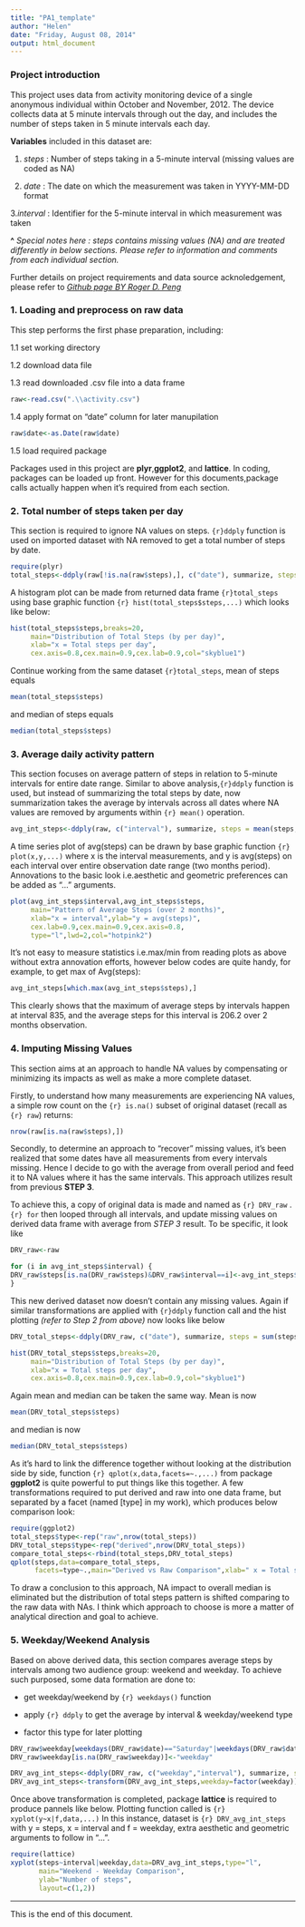 ```yaml
---
title: "PA1_template"
author: "Helen"
date: "Friday, August 08, 2014"
output: html_document
---
```


### Project introduction

This project uses data from activity monitoring device of a single anonymous individual within October and November, 2012. The device collects data at 5 minute intervals through out the day, and includes the number of steps taken in 5 minute intervals each day.

**Variables** included in this dataset are:

1. *steps* : Number of steps taking in a 5-minute interval (missing values are coded as NA)

2. *date* : The date on which the measurement was taken in YYYY-MM-DD format

3.*interval* : Identifier for the 5-minute interval in which measurement was taken

**^** *Special notes here : steps contains missing values (NA) and are treated differently in below sections. Please refer to information and comments from each individual section.*

Further details on project requirements and data source acknoledgement, please refer to [*Github page BY Roger D. Peng*](https://github.com/rdpeng/RepData_PeerAssessment1)

### 1. Loading and preprocess on raw data
This step performs the first phase preparation, including:

1.1 set working directory

1.2 download data file

1.3 read downloaded .csv file into a data frame
```r
raw<-read.csv(".\\activity.csv")
```

1.4 apply format on "date" column for later manupilation
```r
raw$date<-as.Date(raw$date)
```

1.5 load required package

Packages used in this project are **plyr**,**ggplot2**, and **lattice**. In coding, packages can be loaded up front. However for this documents,package calls actually happen when it's required from each section.


### 2. Total number of steps taken per day
This section is required to ignore NA values on steps. ```{r}ddply``` function is used on imported dataset with NA removed to get a total number of steps by date.
```r
require(plyr)
total_steps<-ddply(raw[!is.na(raw$steps),], c("date"), summarize, steps = sum(steps))
```
A histogram plot can be made from returned data frame ```{r}total_steps``` using base graphic function ```{r} hist(total_steps$steps,...) ``` which looks like below:

```r
hist(total_steps$steps,breaks=20,
     main="Distribution of Total Steps (by per day)",
     xlab="x = Total steps per day",
     cex.axis=0.8,cex.main=0.9,cex.lab=0.9,col="skyblue1")
```

Continue working from the same dataset ```{r}total_steps```, mean of steps equals 
```r
mean(total_steps$steps)
```
and median of steps equals
```r
median(total_steps$steps)
```


### 3. Average daily activity pattern
This section focuses on average pattern of steps in relation to 5-minute intervals for entire date range. Similar to above analysis,```{r}ddply``` function is used, but instead of summarizing the total steps by date, now summarization takes the average by intervals across all dates where NA values are removed by arguments within ```{r} mean()``` operation.

```r
avg_int_steps<-ddply(raw, c("interval"), summarize, steps = mean(steps,na.rm=TRUE))
```

A time series plot of avg(steps) can be drawn by base graphic function ```{r} plot(x,y,...)``` where x is the interval measurements, and y is avg(steps) on each interval over entire observation date range (two months period). Annovations to the basic look i.e.aesthetic and geometric preferences can be added as "..." arguments.

```r
plot(avg_int_steps$interval,avg_int_steps$steps,
     main="Pattern of Average Steps (over 2 months)",
     xlab="x = interval",ylab="y = avg(steps)",
     cex.lab=0.9,cex.main=0.9,cex.axis=0.8,
     type="l",lwd=2,col="hotpink2")
```

It's not easy to measure statistics i.e.max/min from reading plots as above without extra annovation efforts, however below codes are quite handy, for example, to get max of Avg(steps):
```r
avg_int_steps[which.max(avg_int_steps$steps),]
```

This clearly shows that the maximum of average steps by intervals happen at interval 835, and the average steps for this interval is 206.2 over 2 months observation.


### 4. Imputing Missing Values
This section aims at an approach to handle NA values by compensating or minimizing its impacts as well as make a more complete dataset.

Firstly, to understand how many measurements are experiencing NA values, a simple row count on the ```{r} is.na()``` subset of original dataset (recall as ```{r} raw```) returns:
```r
nrow(raw[is.na(raw$steps),])
```

Secondly, to determine an approach to "recover" missing values, it's been realized that some dates have all measurements from every intervals missing. Hence I decide to go with the average from overall period and feed it to NA values where it has the same intervals. This approach utilizes result from previous **STEP 3**.

To achieve this, a copy of original data is made and named as ```{r} DRV_raw``` . ```{r} for``` then looped through all intervals, and update missing values on derived data frame with average from *STEP 3* result. To be specific, it look like
```r
DRV_raw<-raw

for (i in avg_int_steps$interval) {
DRV_raw$steps[is.na(DRV_raw$steps)&DRV_raw$interval==i]<-avg_int_steps$steps[avg_int_steps$interval==i]     
}
```
This new derived dataset now doesn't contain any missing values. Again if similar transformations are applied with ```{r}ddply```
function call and the hist plotting *(refer to Step 2 from above)* now looks like below

```r
DRV_total_steps<-ddply(DRV_raw, c("date"), summarize, steps = sum(steps))

hist(DRV_total_steps$steps,breaks=20,
     main="Distribution of Total Steps (by per day)",
     xlab="x = Total steps per day",
     cex.axis=0.8,cex.main=0.9,cex.lab=0.9,col="skyblue1")
```

Again mean and median can be taken the same way. Mean is now
```r
mean(DRV_total_steps$steps)
```

and median is now
```r
median(DRV_total_steps$steps)
```

As it's hard to link the difference together without looking at the distribution side by side, function ```{r} qplot(x,data,facets=~.,...)``` from package **ggplot2** is quite powerful to put things like this together. A few transformations required to put derived and raw into one data frame, but separated by a facet (named [type] in my work), which produces below comparison look:
```r
require(ggplot2)
total_steps$type<-rep("raw",nrow(total_steps))
DRV_total_steps$type<-rep("derived",nrow(DRV_total_steps))
compare_total_steps<-rbind(total_steps,DRV_total_steps)
qplot(steps,data=compare_total_steps,
      facets=type~.,main="Derived vs Raw Comparison",xlab=" x = Total steps per day",cex.main=0.9,cex.labs=0.8)
```

To draw a conclusion to this approach, NA impact to overall median is eliminated but the distribution of total steps pattern is shifted comparing to the raw data with NAs. I think which approach to choose is more a matter of analytical direction and goal to achieve.


### 5. Weekday/Weekend Analysis
Based on above derived data, this section compares average steps by intervals among two audience group: weekend and weekday. To achieve such purposed, some data formation are done to:

- get weekday/weekend by ```{r} weekdays()``` function

- apply ```{r} ddply``` to get the average by interval & weekday/weekend type

- factor this type for later plotting 

```r
DRV_raw$weekday[weekdays(DRV_raw$date)=="Saturday"|weekdays(DRV_raw$date)=="Sunday"]<-"weekend"
DRV_raw$weekday[is.na(DRV_raw$weekday)]<-"weekday"

DRV_avg_int_steps<-ddply(DRV_raw, c("weekday","interval"), summarize, steps = mean(steps))
DRV_avg_int_steps<-transform(DRV_avg_int_steps,weekday=factor(weekday))
```

Once above transformation is completed, package **lattice** is required to produce pannels like below. Plotting function called is ```{r} xyplot(y~x|f,data,...)``` In this instance, dataset is ```{r} DRV_avg_int_steps ``` with y = steps, x = interval and f = weekday, extra aesthetic and geometric arguments to follow in "...".


```r
require(lattice)
xyplot(steps~interval|weekday,data=DRV_avg_int_steps,type="l",
       main="Weekend - Weekday Comparison",
       ylab="Number of steps",
       layout=c(1,2))
```

---
This is the end of this document.






